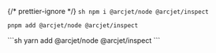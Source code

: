 
{/* prettier-ignore */}
<SelectableContent client:load syncKey="packageManager">
  <Fragment slot="npm">
    ```sh
    npm i @arcjet/node @arcjet/inspect
    ```
    </Fragment>
  <Fragment slot="pnpm">
  ```sh
  pnpm add @arcjet/node @arcjet/inspect
  ```
  </Fragment>
  <Fragment slot="yarn">
  ```sh
  yarn add @arcjet/node @arcjet/inspect
  ```
  </Fragment>
</SelectableContent>
